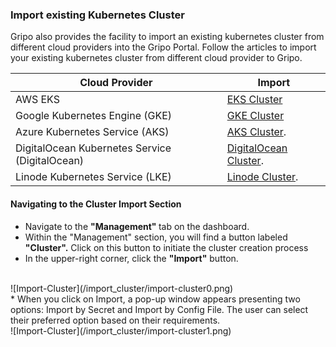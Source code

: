 ### Import existing Kubernetes Cluster

Gripo also provides the facility to import an existing kubernetes cluster from different cloud providers into the Gripo Portal. Follow the articles to import your existing kubernetes cluster from different cloud provider to Gripo.

| Cloud Provider        | Import |
| ---------------------- | ----------- |
| AWS EKS          | [EKS Cluster](/cluster_managment/cluster_import/amazon) |
| Google Kubernetes Engine (GKE) | [GKE Cluster](/cluster_managment/cluster_import/google) |
| Azure Kubernetes Service (AKS) | [AKS Cluster](/cluster_managment/cluster_import/azure). |
| DigitalOcean Kubernetes Service (DigitalOcean) | [DigitalOcean Cluster](/cluster_managment/cluster_import/digital-ocean). |
| Linode Kubernetes Service (LKE) | [Linode Cluster](/cluster_managment/cluster_import/linode). |


#### Navigating to the Cluster Import Section
* Navigate to the <b>"Management" </b>tab on the dashboard.
* Within the "Management" section, you will find a button labeled <b>"Cluster".</b> Click on this button to initiate the cluster creation process
* In the upper-right corner, click the <b>"Import"</b> button.
<br />
![Import-Cluster](/import_cluster/import-cluster0.png)<br />
* When you click on Import, a pop-up window appears presenting two options: Import by Secret and Import by Config File. The user can select their preferred option based on their requirements.
<br />
![Import-Cluster](/import_cluster/import-cluster1.png)<br />



